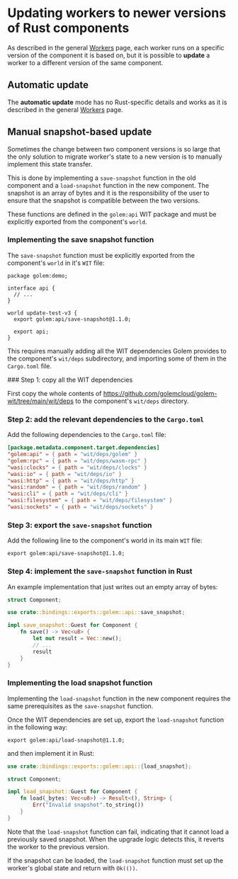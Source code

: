 
# Updating workers to newer versions of Rust components

As described in the general [Workers](/docs/concepts/workers) page, each worker runs on a specific version of the component it is based on, but it is possible to **update** a worker to a different version of the same component.

## Automatic update

The **automatic update** mode has no Rust-specific details and works as it is described in the general [Workers](/docs/concepts/workers) page.

## Manual snapshot-based update

Sometimes the change between two component versions is so large that the only solution to migrate worker's state to a new version is to manually implement this state transfer.

This is done by implementing a `save-snapshot` function in the old component and a `load-snapshot` function in the new component. The snapshot is an array of bytes and it is the responsibility of the user to ensure that the snapshot is compatible between the two versions.

These functions are defined in the `golem:api` WIT package and must be explicitly exported from the component's `world`.

### Implementing the save snapshot function

The `save-snapshot` function must be explicitly exported from the component's `world` in it's `WIT` file:

```wit
package golem:demo;

interface api {
  // ...
}

world update-test-v3 {
  export golem:api/save-snapshot@1.1.0;

  export api;
}
```

This requires manually adding all the WIT dependencies Golem provides to the component's `wit/deps` subdirectory, and importing some of them in the `Cargo.toml` file.

<Steps>
### Step 1: copy all the WIT dependencies

First copy the whole contents of https://github.com/golemcloud/golem-wit/tree/main/wit/deps to the component's `wit/deps` directory.

### Step 2: add the relevant dependencies to the `Cargo.toml`

Add the following dependencies to the `Cargo.toml` file:

```toml
[package.metadata.component.target.dependencies]
"golem:api" = { path = "wit/deps/golem" }
"golem:rpc" = { path = "wit/deps/wasm-rpc" }
"wasi:clocks" = { path = "wit/deps/clocks" }
"wasi:io" = { path = "wit/deps/io" }
"wasi:http" = { path = "wit/deps/http" }
"wasi:random" = { path = "wit/deps/random" }
"wasi:cli" = { path = "wit/deps/cli" }
"wasi:filesystem" = { path = "wit/deps/filesystem" }
"wasi:sockets" = { path = "wit/deps/sockets" }
```

### Step 3: export the `save-snapshot` function

Add the following line to the component's world in its main `WIT` file:

```wit
export golem:api/save-snapshot@1.1.0;
```

### Step 4: implement the `save-snapshot` function in Rust

An example implementation that just writes out an empty array of bytes:

```rust
struct Component;

use crate::bindings::exports::golem::api::save_snapshot;

impl save_snapshot::Guest for Component {
    fn save() -> Vec<u8> {
        let mut result = Vec::new();
        // ...
        result
    }
}
```

</Steps>

### Implementing the load snapshot function

Implementing the `load-snapshot` function in the new component requires the same prerequisites as the `save-snapshot` function.

Once the WIT dependencies are set up, export the `load-snapshot` function in the following way:

```wit
export golem:api/load-snapshot@1.1.0;
```

and then implement it in Rust:

```rust
use crate::bindings::exports::golem::api::{load_snapshot};

struct Component;

impl load_snapshot::Guest for Component {
    fn load(_bytes: Vec<u8>) -> Result<(), String> {
        Err("Invalid snapshot".to_string())
    }
}
```

Note that the `load-snapshot` function can fail, indicating that it cannot load a previously saved snapshot. When the upgrade logic detects this, it reverts the worker to the previous version.

If the snapshot can be loaded, the `load-snapshot` function must set up the worker's global state and return with `Ok(())`.

